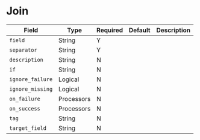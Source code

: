 # Join

|Field|Type|Required|Default|Description|
|---|---|---|---|---|
|`field`|String|Y|||
|`separator`|String|Y|||
|`description`|String|N|||
|`if`|String|N|||
|`ignore_failure`|Logical|N|||
|`ignore_missing`|Logical|N|||
|`on_failure`|Processors|N|||
|`on_success`|Processors|N|||
|`tag`|String|N|||
|`target_field`|String|N|||
